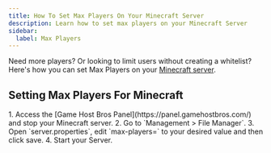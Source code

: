 ```yaml
---
title: How To Set Max Players On Your Minecraft Server
description: Learn how to set max players on your Minecraft Server
sidebar:
  label: Max Players
---
```


Need more players? Or looking to limit users without creating a whitelist? Here's how you can set Max Players on your [Minecraft server](https://www.gamehostbros.com/minecraft-server-hosting/).

## Setting Max Players For Minecraft

<Steps>
  1. Access the [Game Host Bros Panel](https://panel.gamehostbros.com/) and stop your Minecraft server.
  2. Go to `Management > File Manager`.
  3. Open `server.properties`, edit `max-players=` to your desired value and then click save.  
  4. Start your Server.
</Steps>
